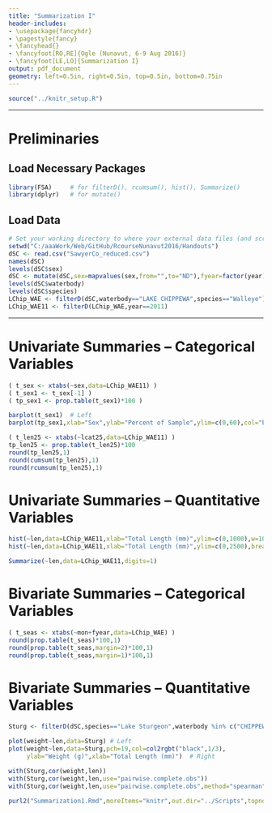 ```yaml
---
title: "Summarization I"
header-includes:
- \usepackage{fancyhdr}
- \pagestyle{fancy}
- \fancyhead{}
- \fancyfoot[RO,RE]{Ogle (Nunavut, 6-9 Aug 2016)}
- \fancyfoot[LE,LO]{Summarization I}
output: pdf_document
geometry: left=0.5in, right=0.5in, top=0.5in, bottom=0.75in
---
```


```r
source("../knitr_setup.R")
```

----

\vspace{-12pt}
# Preliminaries
\vspace{-12pt}
## Load Necessary Packages
\vspace{-12pt}
```r
library(FSA)     # for filterD(), rcumsum(), hist(), Summarize()
library(dplyr)   # for mutate()
```

## Load Data
\vspace{-12pt}
```r
# Set your working directory to where your external data files (and scripts) are located.
setwd("C:/aaaWork/Web/GitHub/RcourseNunavut2016/Handouts")
dSC <- read.csv("SawyerCo_reduced.csv")
names(dSC)
levels(dSC$sex)
dSC <- mutate(dSC,sex=mapvalues(sex,from="",to="ND"),fyear=factor(year),lcat25=lencat(len,w=25))
levels(dSC$waterbody)
levels(dSC$species)
LChip_WAE <- filterD(dSC,waterbody=="LAKE CHIPPEWA",species=="Walleye")
LChip_WAE11 <- filterD(LChip_WAE,year==2011)
```

----

# Univariate Summaries -- Categorical Variables
```r
( t_sex <- xtabs(~sex,data=LChip_WAE11) )
( t_sex1 <- t_sex[-1] )
( tp_sex1 <- prop.table(t_sex1)*100 )
```

```r
barplot(t_sex1)  # Left
barplot(tp_sex1,xlab="Sex",ylab="Percent of Sample",ylim=c(0,60),col="black")  # Right
```

```r
( t_len25 <- xtabs(~lcat25,data=LChip_WAE11) )
tp_len25 <- prop.table(t_len25)*100
round(tp_len25,1)
round(cumsum(tp_len25),1)
round(rcumsum(tp_len25),1)
```

# Univariate Summaries -- Quantitative Variables
\vspace{-12pt}
```r
hist(~len,data=LChip_WAE11,xlab="Total Length (mm)",ylim=c(0,1000),w=10)  # Left
hist(~len,data=LChip_WAE11,xlab="Total Length (mm)",ylim=c(0,2500),breaks=seq(100,800,25))  # Right
```

```r
Summarize(~len,data=LChip_WAE11,digits=1)
```

# Bivariate Summaries -- Categorical Variables
\vspace{-12pt}
```r
( t_seas <- xtabs(~mon+fyear,data=LChip_WAE) )
round(prop.table(t_seas)*100,1)
round(prop.table(t_seas,margin=2)*100,1)
round(prop.table(t_seas,margin=1)*100,1)
```

\newpage
# Bivariate Summaries -- Quantitative Variables
```r
Sturg <- filterD(dSC,species=="Lake Sturgeon",waterbody %in% c("CHIPPEWA RIVER","HUNTER LAKE"))
```

```r
plot(weight~len,data=Sturg) # Left
plot(weight~len,data=Sturg,pch=19,col=col2rgbt("black",1/3),
     ylab="Weight (g)",xlab="Total Length (mm)")  # Right
```
```r
with(Sturg,cor(weight,len))
with(Sturg,cor(weight,len,use="pairwise.complete.obs"))
with(Sturg,cor(weight,len,use="pairwise.complete.obs",method="spearman"))
```


```r
purl2("Summarization1.Rmd",moreItems="knitr",out.dir="../Scripts",topnotes="Nunavut 6-9-Aug-16")
```
